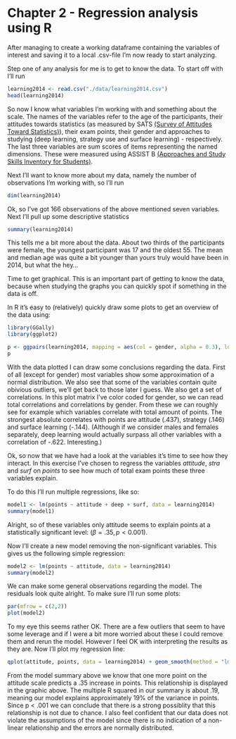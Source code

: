 # Chapter 2 - Regression analysis using R

<!--- Describe your work and results clearly. 
- Assume the reader has an introductory course level understanding of writing and reading R code as well as statistical methods
- Assume the reader has no previous knowledge of your data or the more advanced methods you are using  -->

After managing to create a working dataframe containing the variables of interest and saving it to a local .csv-file I'm now ready to start analyzing.

Step one of any analysis for me is to get to know the data. To start off with I'll run
```r
learning2014 <- read.csv("./data/learning2014.csv")
head(learning2014)
```
So now I know what variables I'm working with and something about the scale. The names of the variables refer to the age of the participants, their attitudes towards statistics (as measured by SATS [(Survey of Attitudes Toward Statistics)](http://www.evaluationandstatistics.com/)), their exam points, their gender and approaches to studying (deep learning, strategy use and surface learning) - respectively. The last three variables are sum scores of items representing the named dimensions. These were measured using ASSIST B [(Approaches and Study Skills Inventory for Students)](http://www.etl.tla.ed.ac.uk/questionnaires/ASSIST.pdf).

Next I'll want to know more about my data, namely the number of observations I'm working with, so I'll run
```r
dim(learning2014)
```
Ok, so I've got 166 observations of the above mentioned seven variables. Next I'll pull up some descriptive statistics
```r
summary(learning2014)
```
This tells me a bit more about the data. About two thirds of the participants were female, the youngest participant was 17 and the oldest 55. The mean and median age was quite a bit younger than yours truly would have been in 2014, but what the hey...

Time to get graphical. This is an important part of getting to know the data, because when studying the graphs you can quickly spot if something in the data is off.

In R it's easy to (relatively) quickly draw some plots to get an overview of the data using:
```r
library(GGally)
library(ggplot2)

p <- ggpairs(learning2014, mapping = aes(col = gender, alpha = 0.3), lower = list(combo = wrap("facethist", bins = 20)))
p
```

With the data plotted I can draw some conclusions regarding the data. First of all (except for gender) most variables show some approximation of a normal distribution. We also see that some of the variables contain quite obivious outliers, we'll get back to those later I guess. We also get a set of correlations. In this plot matrix I've color coded for gender, so we can read total correlations and correlations by gender. From these we can roughly see for example which variables correlate with total amount of points. The strongest absolute correlates with points are attitude (.437), strategy (.146) and surface learning (-.144). (Although if we consider males and females separately, deep learning would actually surpass all other variables with a correlation of -.622. Interesting.)

Ok, so now that we have had a look at the variables it's time to see how they interact. In this exercise I've chosen to regress the variables _attitude_, _stra_ and _surf_ on _points_ to see how much of total exam points these three variables explain.

To do this I'll run multiple regressions, like so:
```r
model1 <- lm(points ~ attitude + deep + surf, data = learning2014)
summary(model1)
```

Alright, so of these variables only attitude seems to explain points at a statistically significant level: $(\beta = .35, p < 0.001).$ 



Now I'll create a new model removing the non-significant variables. This gives us the following simple regression:
```r
model2 <- lm(points ~ attitude, data = learning2014)
summary(model2)
```
We can make some general observations regarding the model. The residuals look quite alright. To make sure I'll run some plots:
```r
par(mfrow = c(2,2))
plot(model2)
```


To my eye this seems rather OK. There are a few outliers that seem to have some leverage and if I were a bit more worried about these I could remove them and rerun the model. However I feel OK with interpreting the results as they are. Now I'll plot my regression line:
```r
qplot(attitude, points, data = learning2014) + geom_smooth(method = "lm")
```

From the model summary above we know that one more point on the attitude scale predicts a .35 increase in points. This relationship is displayed in the graphic above. The multiple R squared in our summary is about .19, meaning our model explains approximately 19% of the variance in points. Since p < .001 we can conclude that there is a strong possiblity that this relationship is not due to chance. I also feel confident that our data does not violate the assumptions of the model since there is no indication of a non-linear relationship and the errors are normally distributed.